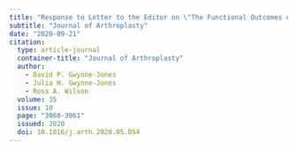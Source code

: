 ```yaml
---
title: "Response to Letter to the Editor on \"The Functional Outcomes of Patients With Knee Osteoarthritis Managed Nonoperatively at the Joint Clinic at 5-Year Follow-Up: Does Surgical Avoidance Mean Success?\""
subtitle: "Journal of Arthroplasty"
date: "2020-09-21"
citation: 
  type: article-journal
  container-title: "Journal of Arthroplasty"
  author:
    - David P. Gwynne-Jones
    - Julia H. Gwynne-Jones
    - Ross A. Wilson
  volume: 35
  issue: 10
  page: "3060-3061"
  issued: 2020
  doi: 10.1016/j.arth.2020.05.054
---
```

